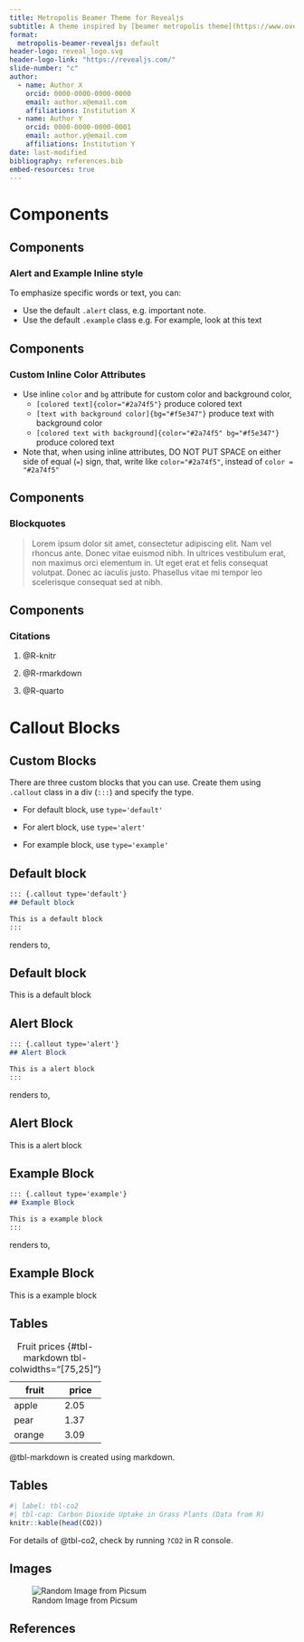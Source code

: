 ```yaml
---
title: Metropolis Beamer Theme for Revealjs
subtitle: A theme inspired by [beamer metropolis theme](https://www.overleaf.com/latex/templates/metropolis-beamer-theme/qzyvdhrntfmr)
format: 
  metropolis-beamer-revealjs: default
header-logo: reveal_logo.svg
header-logo-link: "https://revealjs.com/"
slide-number: "c"
author:
  - name: Author X
    orcid: 0000-0000-0000-0000
    email: author.x@email.com
    affiliations: Institution X
  - name: Author Y
    orcid: 0000-0000-0000-0001
    email: author.y@email.com
    affiliations: Institution Y
date: last-modified
bibliography: references.bib
embed-resources: true
---
```


# Components {background-color="#40666e"}

## Components

### Alert and Example Inline style

To emphasize specific words or text, you can:

- Use the default `.alert` class, e.g. [important note]{.alert}.
- Use the default `.example` class e.g. [For example, look at this text]{.example}

## Components

### Custom Inline Color Attributes

- Use inline `color` and `bg` attribute for custom color and background color, 
    - `[colored text]{color="#2a74f5"}` produce [colored text]{color="#2a74f5"}
    - `[text with background color]{bg="#f5e347"}` produce [text with background color]{bg="#f5e347"}
    - `[colored text with background]{color="#2a74f5" bg="#f5e347"}` produce [colored text]{color="#2a74f5" bg="#f5e347"}
- [Note that, when using inline attributes, DO NOT PUT SPACE on either side of equal (`=`) sign, that, write like `color="#2a74f5"`, instead of `color = "#2a74f5"`]{.alert}

## Components

### Blockquotes

> Lorem ipsum dolor sit amet, consectetur adipiscing elit. Nam vel rhoncus ante. Donec vitae euismod nibh. In ultrices vestibulum erat, non maximus orci elementum in. Ut eget erat et felis consequat volutpat. Donec ac iaculis justo. Phasellus vitae mi tempor leo scelerisque consequat sed at nibh.

## Components

### Citations

1. @R-knitr

2. @R-rmarkdown

3. @R-quarto

# Callout Blocks

## Custom Blocks

There are three custom blocks that you can use. Create them using `.callout` class in a div (`:::`) and specify the type.

- For default block, use `type='default'`

- For alert block, use `type='alert'`

- For example block, use `type='example'`

## Default block

```.markdown
::: {.callout type='default'}
## Default block

This is a default block
:::
```

renders to,

::: {.callout type='default'}
## Default block

This is a default block
:::

## Alert Block

```.markdown
::: {.callout type='alert'}
## Alert Block

This is a alert block
:::
```

renders to, 

::: {.callout type='alert'}
## Alert Block

This is a alert block
:::


## Example Block

```.markdown
::: {.callout type='example'}
## Example Block

This is a example block
:::
```

renders to,

::: {.callout type='example'}
## Example Block

This is a example block
:::



## Tables

| fruit  | price  |
|--------|--------|
| apple  | 2.05   |
| pear   | 1.37   |
| orange | 3.09   |

: Fruit prices {#tbl-markdown tbl-colwidths="[75,25]"}

@tbl-markdown is created using markdown.

## Tables

```r
#| label: tbl-co2
#| tbl-cap: Carbon Dioxide Uptake in Grass Plants (Data from R)
knitr::kable(head(CO2))
```

For details of @tbl-co2, check by running `?CO2` in R console.

## Images

![Random Image from Picsum](images/picsum.png)

## References

::: {#refs}
:::

